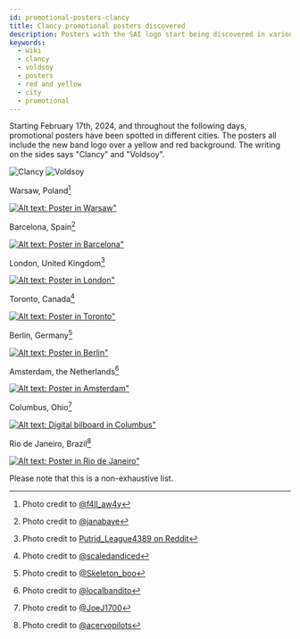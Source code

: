 ```yaml
---
id: promotional-posters-clancy
title: Clancy promotional posters discovered
description: Posters with the SAI logo start being discovered in various cities across the world.
keywords:
  - wiki
  - clancy
  - voldsoy
  - posters
  - red and yellow
  - city
  - promotional
---
```



Starting February 17th, 2024, and throughout the following days, promotional posters have been spotted in different cities.
The posters all include the new band logo over a yellow and red background. The writing on the sides says "Clancy" and "Voldsoy".

<div style={{display: "flex", gap: "10px", alignItems: "center"}}>
<img src={clancyPoster} alt="Clancy" />
<img src={voldsoy} alt="Voldsoy" />
</div>

Warsaw, Poland[^1]

[![Alt text: Poster in Warsaw"](./assets/warsaw24.jpg)](./assets/warsaw24.jpg)

Barcelona, Spain[^2]

[![Alt text: Poster in Barcelona"](./assets/barcelona24.jpg)](./assets/barcelona24.jpg)

London, United Kingdom[^3]

[![Alt text: Poster in London"](./assets/london24.jpg)](./assets/london24.jpg)

Toronto, Canada[^4]

[![Alt text: Poster in Toronto"](./assets/toronto24.jpg)](./assets/toronto24.jpg)

Berlin, Germany[^5]

[![Alt text: Poster in Berlin"](./assets/berlin24.jpg)](./assets/berlin24.jpg)

Amsterdam, the Netherlands[^6]

[![Alt text: Poster in Amsterdam"](./assets/amsterdam24.jpeg)](./assets/amsterdam24.jpeg)

Columbus, Ohio[^7]

[![Alt text: Digital bilboard in Columbus"](./assets/columbus24.jpg)](./assets/columbus24.jpg)

Rio de Janeiro, Brazil[^8]

[![Alt text: Poster in Rio de Janeiro"](./assets/rio24.jpg)](./assets/rio24.jpg)


Please note that this is a non-exhaustive list.

[^1]: Photo credit to [@f4ll_aw4y](https://twitter.com/f4ll_aw4y/status/1758824392845295679)
[^2]: Photo credit to [@janabaye](https://twitter.com/janabaye/status/1759572710638686517?t=-ao30tnHlhhyRCR07QOOtw&s=19)
[^3]: Photo credit to [Putrid_League4389 on Reddit](https://www.reddit.com/r/twentyonepilots/comments/1aum5rl/spotted_in_london/?share_id=LwckKVPNpuIdABGQ1VYkd&utm_content=1&utm_medium=android_app&utm_name=androidcss&utm_source=share&utm_term=1)
[^4]: Photo credit to [@scaledandiced](https://twitter.com/scaledandiced/status/1758975373407105101/photo/1)
[^5]: Photo credit to [@Skeleton_boo](https://twitter.com/Skeleton_boo/status/1759674667395145858/photo/1)
[^6]: Photo credit to [@localbandito](https://twitter.com/localbandito/status/1761417743742472539/photo/1)
[^7]: Photo credit to [@JoeJ1700](https://twitter.com/JoeJ1700/status/1760470629654917276)
[^8]: Photo credit to [@acervopilots](https://twitter.com/acervopilots/status/1759989110196797885)
